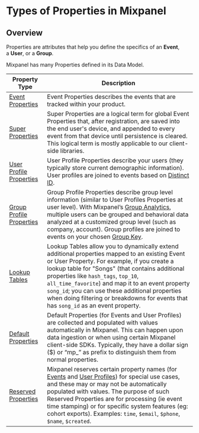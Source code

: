 # Types of Properties in Mixpanel

## Overview
Properties are attributes that help you define the specifics of an **Event**, a **User**, or a **Group**.

Mixpanel has many Properties defined in its Data Model.

| **Property Type** | **Description** |
| ----------------- | --------------- |
| [Event Properties](/docs/data-structure/events-and-properties) | Event Properties describes the events that are tracked within your product. |
| [Super Properties](/docs/tracking-methods/sdks/javascript#super-properties) | Super Properties are a logical term for global Event Properties that, after registration, are saved into the end user's device, and appended to every event from that device until persistence is cleared. This logical term is mostly applicable to our client-side libraries. |
| [User Profile Properties](/docs/data-structure/user-profiles) | User Profile Properties describe your users (they typically store current demographic information). User profiles are joined to events based on [Distinct ID](/docs/tracking-methods/identifying-users#what-is-distinct-id). |
| [Group Profile Properties](/docs/data-structure/group-analytics#group-profiles) | Group Profile Properties describe group level information (similar to User Profiles Properties at user level). With Mixpanel’s [Group Analytics](/docs/data-structure/advanced/group-analytics), multiple users can be grouped and behavioral data analyzed at a customized group level (such as company, account). Group profiles are joined to events on your chosen [Group Key](/docs/data-structure/advanced/group-analytics#group-keys-tracked-as-event-properties). |
| [Lookup Tables](/docs/data-structure/lookup-tables) | Lookup Tables allow you to dynamically extend additional properties mapped to an existing Event or User Property. For example, if you create a lookup table for "Songs" (that contains additional properties like `hash_tags`, `top_10`, `all_time_favorite`) and map it to an event property `song_id`; you can use these additional properties when doing filtering or breakdowns for events that has `song_id` as an event property. |
| [Default Properties](/docs/data-structure/property-reference/default-properties) | Default Properties (for Events and User Profiles) are collected and populated with values automatically in Mixpanel. This can happen upon data ingestion or when using certain Mixpanel client-side SDKs. Typically, they have a dollar sign ($) or “mp\_” as prefix to distinguish them from normal properties. |
| [Reserved Properties](/docs/data-structure/property-reference/reserved-properties) | Mixpanel reserves certain property names (for [Events](/docs/data-structure/events-and-properties#reserved-event-properties) and [User Profiles](/docs/data-structure/user-profiles#reserved-user-properties)) for special use cases, and these may or may not be automatically populated with values. The purpose of such Reserved Properties are for processing (ie event time stamping) or for specific system features (eg: cohort exports). Examples: `time`, `$email`, `$phone`, `$name`, `$created`. |
